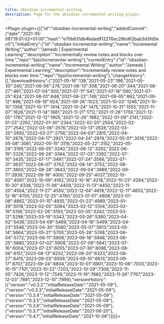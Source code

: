 ---
title: obsidian-incremental-writing
description: Page for the obsidian-incremental-writing plugin.
---


<Plugin plugin={({"id":"obsidian-incremental-writing","addedCommit":{"date":"2021-05-08T19:01:02+01:00","hash":"e70b631db4bdad912276ec28bd62bab3d3fd5ec0"},"initialEntry":{"id":"obsidian-incremental-writing","name":"Incremental Writing","author":"Jamesb | Experimental Learning","description":"Incrementally review notes and blocks over time.","repo":"bjsi/incremental-writing"},"currentEntry":{"id":"obsidian-incremental-writing","name":"Incremental Writing","author":"Jamesb | Experimental Learning","description":"Incrementally review notes and blocks over time.","repo":"bjsi/incremental-writing"},"changeHistory":[],"downloadHistory":{"2021-05-16":138,"2021-05-23":196,"2021-05-30":240,"2021-06-06":274,"2021-06-13":308,"2021-06-20":344,"2021-06-27":461,"2021-07-04":500,"2021-07-11":541,"2021-07-18":590,"2021-07-25":624,"2021-08-01":648,"2021-08-22":749,"2021-09-05":862,"2021-09-12":886,"2021-09-19":924,"2021-09-26":1023,"2021-10-03":1246,"2021-10-10":1358,"2021-10-17":1414,"2021-10-24":1475,"2021-10-31":1555,"2021-11-07":1626,"2021-11-14":1681,"2021-11-21":1712,"2021-11-28":1759,"2021-12-05":1787,"2021-12-12":1905,"2021-12-26":1982,"2022-01-09":2141,"2022-01-23":2262,"2022-01-30":2344,"2022-02-20":2504,"2022-02-27":2542,"2022-03-06":2576,"2022-03-13":2628,"2022-03-20":2692,"2022-03-27":2756,"2022-04-03":2815,"2022-04-10":2876,"2022-04-17":2921,"2022-04-24":2974,"2022-05-01":3016,"2022-05-08":3061,"2022-05-15":3116,"2022-05-22":3152,"2022-05-29":3199,"2022-06-05":3240,"2022-06-12":3292,"2022-06-19":3329,"2022-06-26":3364,"2022-07-03":3392,"2022-07-10":3435,"2022-07-17":3487,"2022-07-24":3566,"2022-07-31":3637,"2022-08-07":3702,"2022-08-14":3753,"2022-08-21":3800,"2022-08-28":3843,"2022-09-04":3889,"2022-09-11":3939,"2022-09-18":4000,"2022-09-25":4037,"2022-10-02":4081,"2022-10-09":4162,"2022-10-16":4218,"2022-10-23":4284,"2022-10-30":4338,"2022-11-06":4409,"2022-11-13":4450,"2022-11-20":4504,"2022-11-27":4550,"2022-12-04":4619,"2022-12-11":4653,"2022-12-18":4705,"2022-12-25":4760,"2023-01-01":4808,"2023-01-08":4862,"2023-01-15":4935,"2023-01-22":4989,"2023-01-29":5018,"2023-02-05":5064,"2023-02-12":5104,"2023-02-19":5156,"2023-02-26":5193,"2023-03-05":5242,"2023-03-12":5298,"2023-03-19":5343,"2023-03-26":5380,"2023-04-02":5436,"2023-04-09":5469,"2023-04-16":5499,"2023-04-23":5546,"2023-04-30":5580,"2023-05-07":5613,"2023-05-14":5664,"2023-05-21":5700,"2023-05-28":5748,"2023-06-04":5772,"2023-06-11":5808,"2023-06-18":5848,"2023-06-25":5880,"2023-07-02":5908,"2023-07-09":5941,"2023-07-16":6004,"2023-07-23":6055,"2023-07-30":6096,"2023-08-06":6151,"2023-08-13":6252,"2023-08-20":6323,"2023-08-27":6415,"2023-09-03":6509,"2023-09-10":6613,"2023-09-17":6707,"2023-09-24":6804,"2023-10-01":6901,"2023-10-08":7003,"2023-10-15":7101,"2023-10-22":7203,"2023-10-29":7308,"2023-11-05":7426,"2023-11-12":7549,"2023-11-19":7660,"2023-11-26":7767,"2023-12-03":7891,"2023-12-10":7999},"versionHistory":[{"version":"v0.3.2","initialReleaseDate":"2021-05-09"},{"version":"v0.3.3","initialReleaseDate":"2021-05-09"},{"version":"0.3.4","initialReleaseDate":"2021-05-09"},{"version":"0.3.5","initialReleaseDate":"2021-05-09"},{"version":"0.3.6","initialReleaseDate":"2021-05-09"},{"version":"0.3.7","initialReleaseDate":"2021-06-20"},{"version":"0.4.1","initialReleaseDate":"2021-10-06"}]})}></Plugin>